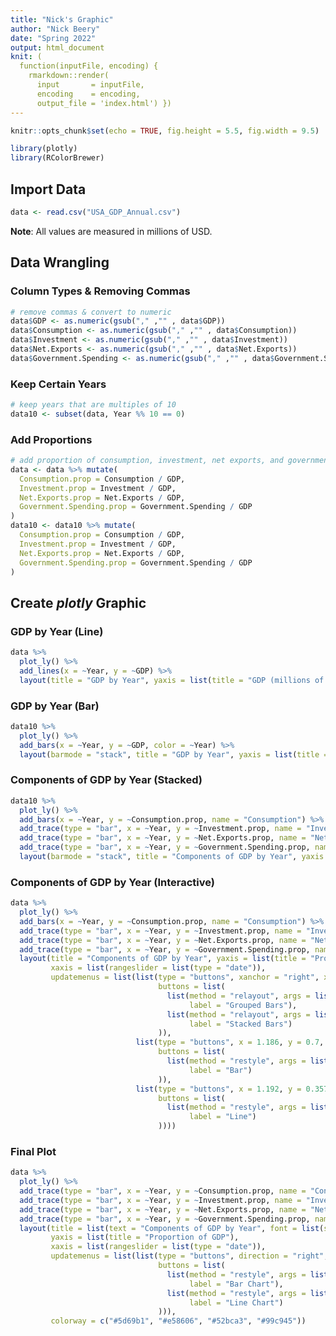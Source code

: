 ```yaml
---
title: "Nick's Graphic"
author: "Nick Beery"
date: "Spring 2022"
output: html_document
knit: (
  function(inputFile, encoding) { 
    rmarkdown::render( 
      input       = inputFile, 
      encoding    = encoding, 
      output_file = 'index.html') })
---
```


```r
knitr::opts_chunk$set(echo = TRUE, fig.height = 5.5, fig.width = 9.5)

library(plotly)
library(RColorBrewer)
```

## Import Data
```r
data <- read.csv("USA_GDP_Annual.csv")
```
**Note**: All values are measured in millions of USD.

## Data Wrangling
### Column Types & Removing Commas
```r
# remove commas & convert to numeric
data$GDP <- as.numeric(gsub("," ,"" , data$GDP))
data$Consumption <- as.numeric(gsub("," ,"" , data$Consumption))
data$Investment <- as.numeric(gsub("," ,"" , data$Investment))
data$Net.Exports <- as.numeric(gsub("," ,"" , data$Net.Exports))
data$Government.Spending <- as.numeric(gsub("," ,"" , data$Government.Spending))
```

### Keep Certain Years
```r
# keep years that are multiples of 10
data10 <- subset(data, Year %% 10 == 0)
```

### Add Proportions
```r
# add proportion of consumption, investment, net exports, and government spending
data <- data %>% mutate(
  Consumption.prop = Consumption / GDP,
  Investment.prop = Investment / GDP,
  Net.Exports.prop = Net.Exports / GDP,
  Government.Spending.prop = Government.Spending / GDP
)
data10 <- data10 %>% mutate(
  Consumption.prop = Consumption / GDP,
  Investment.prop = Investment / GDP,
  Net.Exports.prop = Net.Exports / GDP,
  Government.Spending.prop = Government.Spending / GDP
)
```

## Create *plotly* Graphic
### GDP by Year (Line)
```r
data %>%
  plot_ly() %>%
  add_lines(x = ~Year, y = ~GDP) %>%
  layout(title = "GDP by Year", yaxis = list(title = "GDP (millions of USD)"))
```

### GDP by Year (Bar)
```r
data10 %>%
  plot_ly() %>%
  add_bars(x = ~Year, y = ~GDP, color = ~Year) %>%
  layout(barmode = "stack", title = "GDP by Year", yaxis = list(title = "GDP (millions of USD)"))
```

### Components of GDP by Year (Stacked)
```r
data10 %>%
  plot_ly() %>%
  add_bars(x = ~Year, y = ~Consumption.prop, name = "Consumption") %>%
  add_trace(type = "bar", x = ~Year, y = ~Investment.prop, name = "Investment") %>%
  add_trace(type = "bar", x = ~Year, y = ~Net.Exports.prop, name = "Net Exports") %>%
  add_trace(type = "bar", x = ~Year, y = ~Government.Spending.prop, name = "Government Spending") %>%
  layout(barmode = "stack", title = "Components of GDP by Year", yaxis = list(title = "Proportion of GDP"))
```

### Components of GDP by Year (Interactive)
```r
data %>%
  plot_ly() %>%
  add_bars(x = ~Year, y = ~Consumption.prop, name = "Consumption") %>%
  add_trace(type = "bar", x = ~Year, y = ~Investment.prop, name = "Investment") %>%
  add_trace(type = "bar", x = ~Year, y = ~Net.Exports.prop, name = "Net Exports") %>%
  add_trace(type = "bar", x = ~Year, y = ~Government.Spending.prop, name = "Government Spending") %>%
  layout(title = "Components of GDP by Year", yaxis = list(title = "Proportion of GDP"),
         xaxis = list(rangeslider = list(type = "date")),
         updatemenus = list(list(type = "buttons", xanchor = "right", x = 1.32, y = 0.58,
                                 buttons = list(
                                   list(method = "relayout", args = list("barmode", "group"), 
                                        label = "Grouped Bars"),
                                   list(method = "relayout", args = list("barmode", "stack"), 
                                        label = "Stacked Bars")
                                 )),
                            list(type = "buttons", x = 1.186, y = 0.7,
                                 buttons = list(
                                   list(method = "restyle", args = list("type", "bar"), 
                                        label = "Bar")
                                 )),
                            list(type = "buttons", x = 1.192, y = 0.357,
                                 buttons = list(
                                   list(method = "restyle", args = list("type", "lines"), 
                                        label = "Line")
                                 ))))
```

### Final Plot
```r
data %>%
  plot_ly() %>%
  add_trace(type = "bar", x = ~Year, y = ~Consumption.prop, name = "Consumption") %>%
  add_trace(type = "bar", x = ~Year, y = ~Investment.prop, name = "Investment") %>%
  add_trace(type = "bar", x = ~Year, y = ~Net.Exports.prop, name = "Net Exports") %>%
  add_trace(type = "bar", x = ~Year, y = ~Government.Spending.prop, name = "Government Spending") %>%
  layout(title = list(text = "Components of GDP by Year", font = list(size = 22), y = 0.99), 
         yaxis = list(title = "Proportion of GDP"),
         xaxis = list(rangeslider = list(type = "date")),
         updatemenus = list(list(type = "buttons", direction = "right", x = 0.79, y = 0.98,
                                 buttons = list(
                                   list(method = "restyle", args = list("type", "bar"), 
                                        label = "Bar Chart"),
                                   list(method = "restyle", args = list("type", "lines"), 
                                        label = "Line Chart")
                                 ))),
         colorway = c("#5d69b1", "#e58606", "#52bca3", "#99c945"))
```
